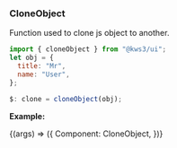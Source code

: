 
<Version />

<Meta title="Utils/2. Examples/3. CloneObject" />

### CloneObject

Function used to clone js object to another.

```js
import { cloneObject } from "@kws3/ui";
let obj = {
  title: "Mr",
  name: "User",
};

$: clone = cloneObject(obj);
```

**Example:**

<Story name="3. CloneObject" args={{}}>
  {(args) => ({
    Component: CloneObject,
  })}
</Story>
